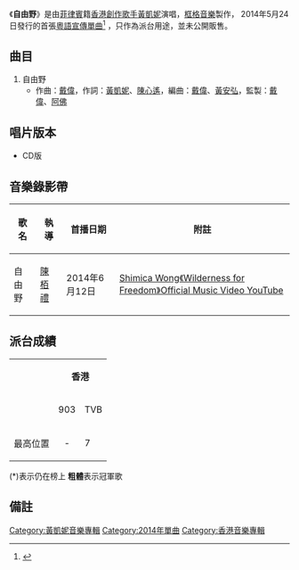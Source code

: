 {{Infobox Single 
| Name           = 自由野
| Cover          =  
| Artist         = [[黃凱妮|黃凱妮]]
| from Album     = 
| B-side         = 
| Released       = 2014年5月24日
| Format         = CD
| Recorded       = 2014年
| Genre          = [[嘻哈音樂|嘻哈音樂]]、[[粵語流行音樂|粵語流行音樂]]
| Length         = 4分43秒
| Label          = [[框格音樂|框格音樂]]
| Writer         = [[黃凱妮|黃凱妮]]、[[戴偉|戴偉]]、[[陳心遙|陳心遙]]
| Producer       = [[戴偉|戴偉]]、[[阿佛|阿佛]]
| Last single    = 
| This single    = '''自由野'''<br>（2014年）
| Next single    = [[狠心的交叉|狠心的交叉]]<br>（2014年）
}}
《'''自由野'''》是由[[菲律賓|菲律賓]]籍[[香港|香港]][[創作歌手|創作歌手]][[黃凱妮|黃凱妮]]演唱，[[框格音樂|框格音樂]]製作， 2014年5月24日發行的首張[[粵語|粵語]][[宣傳單曲|宣傳單曲]]<ref>{{cite web|url=https://www.indievox.com/disc/7626|title=Shimica Wong  Wilderness for Freedom|accessdate=12 March 2017|publisher=indievox|archive-url=https://web.archive.org/web/20180110234137/https://www.indievox.com/disc/7626|archive-date=2018-01-10|dead-url=yes}}</ref> ，只作為派台用途，並未公開販售。

==曲目==
#自由野
#*作曲：[[戴偉|戴偉]]，作詞：[[黃凱妮|黃凱妮]]、[[陳心遙|陳心遙]]，編曲：[[戴偉|戴偉]]、[[黃安弘|黃安弘]]，監製：[[戴偉|戴偉]]、[[阿佛|阿佛]]

==唱片版本==
*CD版

==音樂錄影帶==
{| class="wikitable"
! 歌名 !! 執導 !! 首播日期 !! 附註 
|-
|自由野||[[陳栢禮|陳栢禮]]||2014年6月12日||  [https://www.youtube.com/watch?v=glvEAjrtRxE  Shimica Wong《Wilderness for Freedom》Official Music Video YouTube]
|}

== 派台成績 ==
{| class="wikitable" 
|- 
|rowspan=2|  || colspan=4 align="center"| '''香港''' || 
|-
| 903 || TVB || 997 || RTHK ||
|-
| 最高位置  || - || 7 || 17 || 7 ||
|}
(*)表示仍在榜上
'''粗體'''表示冠軍歌

== 備註 ==
<div class="references-small">
<references></references>
</div>

[[Category:黃凱妮音樂專輯|Category:黃凱妮音樂專輯]]
[[Category:2014年單曲|Category:2014年單曲]]
[[Category:香港音樂專輯|Category:香港音樂專輯]]